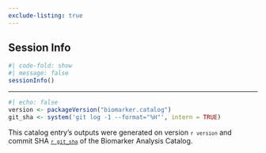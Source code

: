 ```yaml
---
exclude-listing: true
---
```


## Session Info

```r
#| code-fold: show
#| message: false
sessionInfo()
```

---

```r
#| echo: false
version <- packageVersion("biomarker.catalog")
git_sha <- system('git log -1 --format="%H"', intern = TRUE)
```

This catalog entry's outputs were generated on version <code>`r version`</code> and commit SHA [<code>`r git_sha`</code>](https://github.com/insightsengineering/biomarker-catalog/tree/`r git_sha`) of the Biomarker Analysis Catalog.

